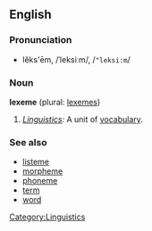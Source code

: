 ==English==
===Pronunciation===
*lĕks'ēm, /ˈleksiːm/, /<tt>"leksi:m</tt>/

===Noun===
'''lexeme''' (plural: [[lexemes]])

#''[[Linguistics]]:'' A unit of [[vocabulary]].

===See also===
*[[listeme]]
*[[morpheme]]
*[[phoneme]]
*[[term]]
*[[word]]

[[Category:Linguistics]]